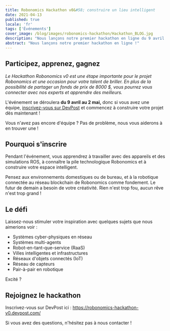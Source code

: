 ```yaml
---
title: Robonomics Hackathon v0&#58; construire un lieu intelligent
date: 2021-04-13
published: true
locale: 'fr'
tags: ['Événements']
cover_image: /blog/images/robonomics-hackathon/Hackathon_BLOG.jpg
description: "Nous lançons notre premier hackathon en ligne du 9 avril au 2 mai 2021 ! Découvrez les détails."
abstract: "Nous lançons notre premier hackathon en ligne !"
---
```


## Participez, apprenez, gagnez

_Le Hackathon Robonomics v0 est une étape importante pour le projet Robonomics et une occasion pour votre talent de briller. En plus de la possibilité de partager un fonds de prix de 8000 $, vous pourrez vous connecter avec nos experts et apprendre des meilleurs._

L'événement se déroulera **du 9 avril au 2 mai,** donc si vous avez une équipe, [inscrivez-vous sur DevPost](https://robonomics-hackathon-v0.devpost.com) et commencez à construire votre projet dès maintenant !

Vous n'avez pas encore d'équipe ? Pas de problème, nous vous aiderons à en trouver une !

## Pourquoi s'inscrire

Pendant l'événement, vous apprendrez à travailler avec des appareils et des simulations ROS, à connaître la pile technologique Robonomics et à construire votre espace intelligent.

Pensez aux environnements domestiques ou de bureau, et à la robotique connectée au réseau blockchain de Robonomics comme fondement. Le futur de demain a besoin de votre créativité. Rien n'est trop fou, aucun rêve n'est trop grand !

## Le défi

Laissez-nous stimuler votre inspiration avec quelques sujets que nous aimerions voir :
- Systèmes cyber-physiques en réseau
- Systèmes multi-agents
- Robot-en-tant-que-service (RaaS)
- Villes intelligentes et infrastructures
- Réseaux d'objets connectés (IoT)
- Réseau de capteurs
- Pair-à-pair en robotique

Excité ?

## Rejoignez le hackathon

Inscrivez-vous sur DevPost ici : https://robonomics-hackathon-v0.devpost.com/

Si vous avez des questions, n'hésitez pas à nous contacter !